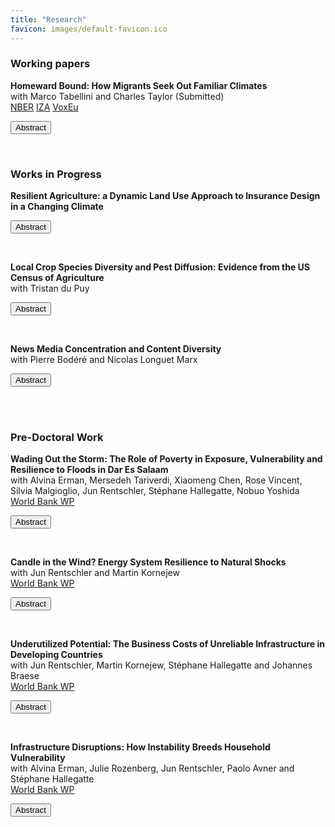 ```yaml
---
title: "Research"
favicon: images/default-favicon.ico
---
```

<script>
function hide_buttons(abstract) {
    var x = document.getElementById(abstract);
    if (x.style.display === "none") {
        x.style.display = "block";
    } else {
        x.style.display = "none";
    }
}
</script>

### Working papers 

**Homeward Bound: How Migrants Seek Out Familiar Climates**  <br/>  with Marco Tabellini and Charles Taylor (Submitted) <br/>
[<span style="font-weight: normal">NBER</span>](https://www.nber.org/papers/w32035?utm_campaign=ntwh&utm_medium=email&utm_source=ntwg18)  [<span style="font-weight: normal">IZA</span>](https://www.iza.org/index.php/publications/dp/16710/homeward-bound-how-migrants-seek-out-familiar-climates) [<span style="font-weight: normal">VoxEu</span>](https://cepr.org/voxeu/columns/homeward-bound-how-migrants-seek-out-familiar-climates)

<button class="button_that_looks_like_link" role="button" onclick="hide_buttons('abstract_homeward_bound')">Abstract</button>
<div id="abstract_homeward_bound" style="display: none;">
This paper introduces the concept of "climate matching" as a driver of migration. Using historical censuses and administrative data, we document several novel findings. First, we show that climate strongly predicts the spatial distribution of international and domestic migrants in the US, both historically (1850-1940) and more recently (2011-2019), whereby movers select destinations with climates similar to those in their origin. Second, we analyze historical flows of German, Norwegian, and domestic migrants in the US and find that climate sorting also holds *within* countries. Third, we exploit variation in the long-run *change* in average US climate from 1900 to 2019 and find evidence of climate matching over time, with migration increasing between locations whose climate converged. Our results hold across time, geography, and migrant groups, and are not driven by the persistence of ethnic networks or other confounders. We provide evidence for two complementary mechanisms: climate-specific human capital and climate as amenity. We then back out the marginal value of climate by: $i)$ exploiting the 1862 Homestead Act, a public policy that changed relative land prices; and, $ii)$ estimating the effect of climate mismatch on life expectancy. We conclude by projecting how climate change can reshape the geography of US internal migration throughout the 21st century.
</div>

<br> 


### Works in Progress

**Resilient Agriculture: a Dynamic Land Use Approach to Insurance Design in a Changing
Climate** 

<button class="button_that_looks_like_link" role="button" onclick="hide_buttons('JMP')">Abstract</button>
<div id="JMP" style="display: none;">
Weather variability represents a large threat to agricultural yields. In response, crop insurance has emerged as a crucial policy tool in the United States, offering premium subsidies to farmers in counties with historical crop cultivation. This reduces the program's exposure to climate-related risks by not insuring farmers in regions where sufficient data are lacking. However, it also contributes to locking farmers in current cropland areas. With climate change shifting suitable growing areas, farmers will be faced with the challenge of spatially reallocating agricultural production. I combine parcel-level land use data and county-level insurance data obtained from the Risk Management Agency with a dynamic model of crop choice and insurance take up to study the trade-off between managing actuarial costs and adapting crop insurance to facilitate gradual crop migration.
</div>

<br> 

**Local Crop Species Diversity and Pest Diffusion: Evidence from the US Census of Agriculture** <br/>  with Tristan du Puy

<button class="button_that_looks_like_link" role="button" onclick="hide_buttons('crop_diversity_pests')">Abstract</button>
<div id="crop_diversity_pests" style="display: none;">
We provide evidence of the role of local agricultural crop diversity, measured by local crop richness and evenness, in hampering the diffusion of pests. First, we build consistent county-level diversity measures using a new machine-learning based method to link the US Agricultural Census of Agriculture between 1880-2007. Second, we show large declines in local crop diversity over the second half of 20th century, consistent with previous findings. Finally, we examine the impact of crop diversity on the spread of two significant pest outbreaks in US agricultural systems—the boll weevil (1890-1930) and the imported fire ant (1940-1997). We address reverse causality concerns by instrumenting local crop diversity with the expected (pre-planting) spread in crop revenues. We find that increases in crop diversity prevented the diffusion of these two pests.
</div>

<br> 

**News Media Concentration and Content Diversity** <br/> with Pierre Bodéré and Nicolas Longuet Marx


<button class="button_that_looks_like_link" role="button" onclick="hide_buttons('abstract_media')">Abstract</button>
<div id="abstract_media" style="display: none;">
The rise in political polarization over the recent years has fostered scrutiny of the structure of the news industry’ s influence on political outcomes. How should policymakers regulate news producers when they value news diversity and large publishers shape the ideological landscape? We develop an empirical model of competition for readership and advertisers between news producers. We recover the topic content and ideological positions of 200 major U.S. daily newspapers using recent advances in Natural Language Processing on millions of published articles. We find that over the period 2007-2017, the median newspaper in our sample got closer to the ideology of the Democratic party. Second, we embed these topics and ideal points in a demand model for differentiated products with heterogeneous readers. Our model shows that rich readers lean democrat and consume more news about social and political questions while the elderly are more conservative and care more about local news. Using the estimated demand model and data on advertising contracts and readership, we can recover the cost of producing each type of content. Given this model of news supply, we intend to use our framework to provide recommendations on antitrust rules weighing both consumer welfare and ideological diversity.
</div>

<br> </br>

### Pre-Doctoral Work

**Wading Out the Storm: The Role of Poverty in Exposure, Vulnerability and Resilience to Floods in Dar Es Salaam**  <br/> with Alvina Erman, Mersedeh Tariverdi, Xiaomeng Chen, Rose Vincent, Silvia Malgioglio, Jun Rentschler, Stéphane Hallegatte, Nobuo Yoshida <br/>
[<span style="font-weight: normal">World Bank WP</span>](https://papers.ssrn.com/sol3/papers.cfm?abstract_id=3436477)

<button class="button_that_looks_like_link" role="button" onclick="hide_buttons('wading_out')">Abstract</button>
<div id="wading_out" style="display: none;">
Dar es Salaam is frequently affected by severe flooding causing destruction and impeding daily life of its 4.5 million inhabitants. The focus of this paper is on the role of poverty in the impact of floods on households, focusing on both direct (damage to or loss of assets or property) and indirect (losses involving health, infrastructure, labor, and education) impacts using household survey data. Poorer households are more likely to be affected by floods; directly affected households are more likely female-headed and have more insecure tenure arrangements; and indirectly affected households tend to have access to poorer quality infrastructure. Focusing on the floods of April 2018, affected households suffered losses of 23 percent of annual income on average. Surprisingly, poorer households are not over-represented among the households that lost the most - even in relation to their income, possibly because 77 percent of total losses were due to asset losses, with richer households having more valuable assets. Although indirect losses were relatively small, they had significant well-being effects for the affected households. It is estimated that households? losses due to the April 2018 flood reached more than US$100 million, representing between 2-4 percent of the gross domestic product of Dar es Salaam. Furthermore, poorer households were less likely to recover from flood exposure. The report finds that access to finance play an important role in recovery for households.
</div>

<br/>

**Candle in the Wind? Energy System Resilience to Natural Shocks**<br/> with Jun Rentschler and Martin Kornejew <br/>
[<span style="font-weight: normal">World Bank WP</span>](https://papers.ssrn.com/sol3/papers.cfm?abstract_id=3430507)

<button class="button_that_looks_like_link" role="button" onclick="hide_buttons('candle_in_wind')">Abstract</button>
<div id="candle_in_wind" style="display: none;">
This study finds that natural shocks -- storms in particular -- are a significant and often leading cause for power supply disruptions. This finding is based on 20 years of high frequency (i.e. daily) data on power outages and climate variables in 28 countries -- Bangladesh, the United States and 26 European countries. More specifically: (1) Natural shocks are the most important cause of power outages in developed economies. On average, they account for more than 50 of annual outage duration in both the US and Europe. In contrast, natural shocks are responsible for a small share of outages in Bangladesh, where disruptions occur on a daily basis for a variety of reasons. (2) Outages due to natural shocks are found to last significantly longer than those due to non-natural shocks in -- e.g. more than 4.5 times in Europe. Reasons include the challenge of locating wide-spread damages, and the sustained duration of storms. (3) Several factors can reinforce the adverse effect of natural shocks on power supply. In the US, forest cover is shown to significantly increase the risk of power outages when storms occur. (4) There are significant differences in network fragility. For instance, wind speeds above 35 km/h are found to be 12 times more likely to cause an outage in Bangladesh than in the US. This difference may be explained by a range of factors, including investments in infrastructure resilience and maintenance.

</div>

<br/>

**Underutilized Potential: The Business Costs of Unreliable Infrastructure in Developing Countries** <br/>
with Jun Rentschler, Martin Kornejew, Stéphane Hallegatte and Johannes Braese <br/>
[<span style="font-weight: normal">World Bank WP</span>](https://papers.ssrn.com/sol3/papers.cfm?abstract_id=3430509)

<button class="button_that_looks_like_link" role="button" onclick="hide_buttons('underutilized_potential')">Abstract</button>
<div id="underutilized_potential" style="display: none;">
<p style="abstract_font">
This study constructs a microdata set of about 143,000 firms to estimate the monetary costs of infrastructure disruptions in 137 low- and middle-income countries, representing 78 percent of the world population and 80 percent of the GDP of low- and -middle-income countries. Specifically, this study assesses the impact of transport, electricity, and water disruptions on the capacity utilization rates of firms. The estimates suggest that utilization losses amount to \$151 billion a year -- of which \$107 billion are due to transport disruptions, \$38 billion due to blackouts, and \$6 billion due to dryouts. Moreover, this study shows that electricity outages are causing sales losses equivalent to \$82 billion a year. Firms are also incurring the costs of self-generated electricity, estimated to amount to $64 billion a year (including annualized capital expenditure). At almost \$300 billion a year, these figures highlight the substantial drag that unreliable infrastructure imposes on firms in developing countries. Yet, these figures are likely to be under-estimates as neither all countries nor all types of impacts are covered.
</p>
</div>

<br/>




**Infrastructure Disruptions: How Instability Breeds Household Vulnerability** <br/> with Alvina Erman, Julie Rozenberg, Jun Rentschler, Paolo Avner and Stéphane Hallegatte <br/>
[<span style="font-weight: normal">World Bank WP </span>](https://papers.ssrn.com/sol3/papers.cfm?abstract_id=3430512)

<button class="button_that_looks_like_link" role="button" onclick="hide_buttons('infrastructure_disruption')">Abstract</button>
<div id="infrastructure_disruption" style="display: none;">
<p class="abstract_font">
This review examines the literature on the welfare impacts of infrastructure disruptions. There is widespread evidence that households suffer from the consequences of a lack of infrastructure reliability, and that being connected to the grid is not sufficient to close the infrastructure gap. Disruptions and irregular service have adverse effects on household welfare, due to missed work and education opportunities, and negative impact on health. Calibrating costs of unreliable infrastructure on existing willingness to pay assessments, we estimate the welfare losses associated with blackouts and water outages. Overall, between 0.1 and 0.2 percent of GDP would be lost each year because of unreliable infrastructure -- electricity, water and transport.
</p>
</div>

<br/>

